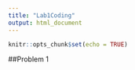 ```yaml
---
title: "Lab1Coding"
output: html_document
---
```


```r
knitr::opts_chunk$set(echo = TRUE)
```

##Problem 1

```r

```

